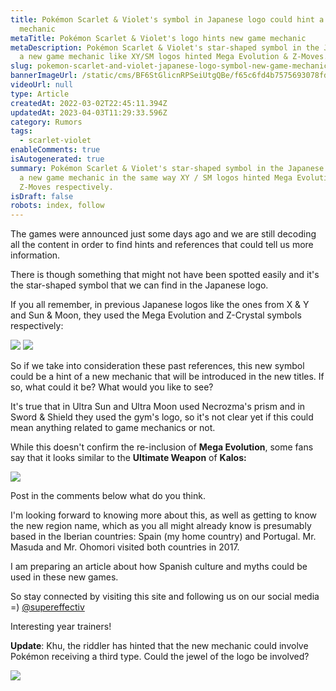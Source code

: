 ```yaml
---
title: Pokémon Scarlet & Violet's symbol in Japanese logo could hint a new game
  mechanic
metaTitle: Pokémon Scarlet & Violet's logo hints new game mechanic
metaDescription: Pokémon Scarlet & Violet's star-shaped symbol in the Japanese logo could hint
  a new game mechanic like XY/SM logos hinted Mega Evolution & Z-Moves.
slug: pokemon-scarlet-and-violet-japanese-logo-symbol-new-game-mechanic-hints
bannerImageUrl: /static/cms/BF6StGlicnRPSeiUtgQBe/f65c6fd4b7575693078fdd50329f1612/0001-scarletviolet-jp-banner.png
videoUrl: null
type: Article
createdAt: 2022-03-02T22:45:11.394Z
updatedAt: 2023-04-03T11:29:33.596Z
category: Rumors
tags:
  - scarlet-violet
enableComments: true
isAutogenerated: true
summary: Pokémon Scarlet & Violet's star-shaped symbol in the Japanese logo could hint
  a new game mechanic in the same way XY / SM logos hinted Mega Evolution and
  Z-Moves respectively.
isDraft: false
robots: index, follow
---
```


The games were announced just some days ago and we are still decoding all the content in order to find hints and references that could tell us more information.

There is though something that might not have been spotted easily and it's the star-shaped symbol that we can find in the Japanese logo.

If you all remember, in previous Japanese logos like the ones from X & Y and Sun & Moon, they used the Mega Evolution and Z-Crystal symbols respectively:

![](/static/cms/5o2wpRO12z1AfPlpHVsFvR/dc229cc02c7ef7dc900ff8890dd186d0/8a34ab85ddfe6c0c2154dab63f4a73cbdc4fb0f7_00.jpeg.crdownload) ![](/static/cms/40YwrxJDixjC223k9omzeT/dcf411ac6a6cf00c89ed0400bc69f2c6/manof2moro-pokemon-sun-moon-logo-pokemon.png)

So if we take into consideration these past references, this new symbol could be a hint of a new mechanic that will be introduced in the new titles. If so, what could it be? What would you like to see?

It's true that in Ultra Sun and Ultra Moon used Necrozma's prism and in Sword & Shield they used the gym's logo, so it's not clear yet if this could mean anything related to game mechanics or not.

While this doesn't confirm the re-inclusion of **Mega Evolution**, some fans say that it looks similar to the **Ultimate Weapon** of **Kalos:**

![](/static/cms/54hV8H28abbcaOgVVxuD44/afdc05476280a0f5e8dd138ac3c2b219/The_Ultimate_Weapon.png)

Post in the comments below what do you think.

I'm looking forward to knowing more about this, as well as getting to know the new region name, which as you all might already know is presumably based in the Iberian countries: Spain (my home country) and Portugal. Mr. Masuda and Mr. Ohomori visited both countries in 2017.

I am preparing an article about how Spanish culture and myths could be used in these new games.

So stay connected by visiting this site and following us on our social media =) [@supereffectiv](https://twitter.com/supereffectiv)

Interesting year trainers!

**Update**: Khu, the riddler has hinted that the new mechanic could involve Pokémon receiving a third type. Could the jewel of the logo be involved?

![](/static/cms/2C6piaWVzYhiwzub90YhoF/91f74ca9639fc21a0b1e7d7ae6b1ca14/0002-gimmick-banner.png)
